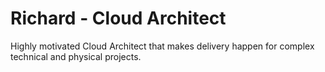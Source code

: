 # Richard - Cloud Architect

Highly motivated Cloud Architect that makes delivery happen for complex technical and physical projects.
